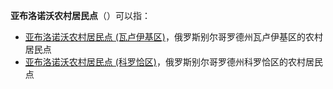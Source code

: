 '''亚布洛诺沃农村居民点'''（{{lang-ru|Яблоновское сельское поселение}}）可以指：
* [[亚布洛诺沃农村居民点_(瓦卢伊基区)|亚布洛诺沃农村居民点 (瓦卢伊基区)]]，俄罗斯别尔哥罗德州瓦卢伊基区的农村居民点
* [[亚布洛诺沃农村居民点_(科罗恰区)|亚布洛诺沃农村居民点 (科罗恰区)]]，俄罗斯别尔哥罗德州科罗恰区的农村居民点

{{disambig|cat=俄语译名消歧义}}